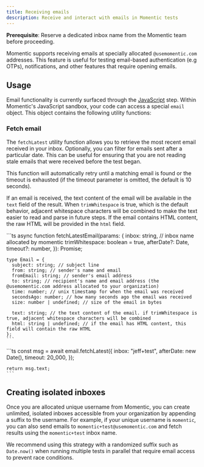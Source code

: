 ```yaml
---
title: Receiving emails
description: Receive and interact with emails in Momentic tests
---
```


<Info>

**Prerequisite**: Reserve a dedicated inbox name from the Momentic team before proceeding.
</Info>

Momentic supports receiving emails at specially allocated `@usemomentic.com` addresses. This feature is useful for testing email-based authentication (e.g OTPs), notifications, and other features that require opening emails.

## Usage

Email functionality is currently surfaced through the [JavaScript](/steps/javascript) step. Within Momentic's JavaScript sandbox, your code can access a special `email` object. This object contains the following utility functions:

### Fetch email

The `fetchLatest` utility function allows you to retrieve the most recent email received in your inbox. Optionally, you can filter for emails sent after a particular date. This can be useful for ensuring that you are not reading stale emails that were received before the test began.

This function will automatically retry until a matching email is found or the timeout is exhausted (if the timeout parameter is omitted, the default is 10 seconds).

If an email is received, the text content of the email will be available in the `text` field of the result. When `trimWhitespace` is true, which is the default behavior, adjacent whitespace characters will be combined to make the text easier to read and parse in future steps. If the email contains HTML content, the raw HTML will be provided in the `html` field.

<Tabs>
  <Tab title="Function Signature">
    ```ts
    async function fetchLatestEmail(params: {
      inbox: string, // inbox name allocated by momentic
      trimWhitespace: boolean = true,
      afterDate?: Date,
      timeout?: number,
    }): Promise<Email>;

    type Email = {
      subject: string; // subject line
      from: string; // sender's name and email
      fromEmail: string; // sender's email address
      to: string; // recipient's name and email address (the @usemomentic.com address allocated to your organization)
      time: number; // unix timestamp for when the email was received
      secondsAgo: number; // how many seconds ago the email was received
      size: number | undefined; // size of the email in bytes

      text: string; // the text content of the email. if trimWhitespace is true, adjacent whitespace characters will be combined
      html: string | undefined; // if the email has HTML content, this field will contain the raw HTML
    };
    ```
  </Tab>
  <Tab title="Example">
    ```ts
    const msg = await email.fetchLatest({
      inbox: "jeff+test",
      afterDate: new Date(),
      timeout: 20_000,
    });

    return msg.text;
    ```
  </Tab>
</Tabs>

## Creating isolated inboxes

Once you are allocated unique username from Momentic, you can create unlimited, isolated inboxes accessible from your organization by appending a suffix to the username. For example, if your unique username is `momentic`, you can also send emails to `momentic+test@usemomentic.com` and fetch results using the `momentic+test` inbox name.

We recommend using this strategy with a randomized suffix such as `Date.now()` when running multiple tests in parallel that require email access to prevent race conditions.